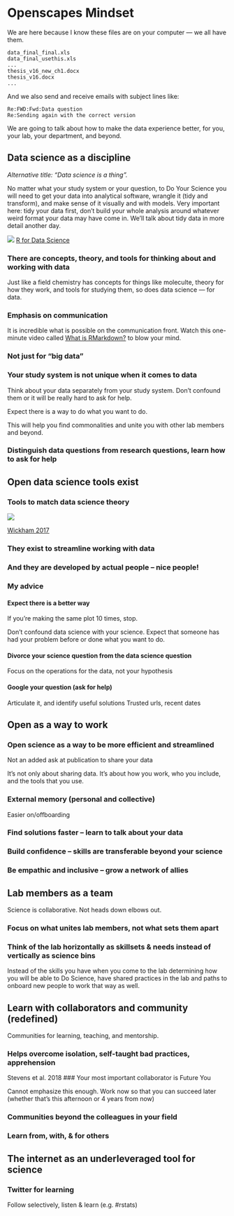 # Openscapes Mindset {#mindset}

We are here because I know these files are on your computer — we all have them.

```
data_final_final.xls
data_final_usethis.xls
...
thesis_v16_new_ch1.docx
thesis_v16.docx
...
```

And we also send and receive emails with subject lines like: 

```
Re:FWD:Fwd:Data question
Re:Sending again with the correct version
```

We are going to talk about how to make the data experience better, for you, your lab, your department, and beyond. 


## Data science as a discipline
*Alternative title: "Data science is a thing".* 

No matter what your study system or your question, to Do Your Science you will need to get your data
into analytical software, wrangle it (tidy and transform), and make sense of it visually and with models. Very important here: tidy your data first, don't build your whole analysis around whatever weird format your data may have come in. We'll talk about tidy data in more detail another day. 

![](img/r4ds_data-science.png)
[R for Data Science]()

### There are concepts, theory, and tools for thinking about and working with data
Just like a field chemistry has concepts for things like moleculte, theory for how they work, and tools for studying them, so does data science — for data.

### Emphasis on communication
It is incredible what is possible on the communication front. Watch this one-minute video called [What is RMarkdown?](https://vimeo.com/178485416) to blow your mind. 


### Not just for “big data”
### Your study system is not unique when it comes to data

Think about your data separately from your study system. Don't confound them or it will be really hard to ask for help.  

Expect there is a way to do what you want to do.  


<!---
> When I was doing my PhD, I confounded my science questions with my data questions. I was studying squid, asking questions that no one had ever asked before. But I also treated my date-formatting issue as something that no one had ever asked before. I couldn't step back to think "someone has had to reformat dates before". I was thinking "these are squid data, no one has 

--->

This will help you find commonalities and unite you with other lab members and beyond.

### Distinguish data questions from research questions, learn how to ask for help

## Open data science tools exist

### Tools to match data science theory

![](img/tidyverse_wickham_pres.jpg)

[Wickham 2017]()

### They exist to streamline working with data
### And they are developed by actual people – nice people!

### My advice

#### Expect there is a better way
If you’re making the same plot 10 times, stop.

Don't confound data science with your science. Expect that someone has had your problem before or done what you want to do. 


#### Divorce your science question from the data science question
Focus on the operations for the data, not your hypothesis

#### Google your question (ask for help)
Articulate it, and identify useful solutions
Trusted urls, recent dates



## Open as a way to work

### Open science as a way to be more efficient and streamlined
Not an added ask at publication to share your data 

It's not only about sharing data. It's about how you work, who you include, and the tools that you use.

### External memory (personal and collective)
Easier on/offboarding

### Find solutions faster – learn to talk about your data
### Build confidence – skills are transferable beyond your science
### Be empathic and inclusive – grow a network of allies

## Lab members as a team

Science is collaborative. Not heads down elbows out.

### Focus on what unites lab members, not what sets them apart
### Think of the lab horizontally as skillsets & needs instead of vertically as science bins

Instead of the skills you have when you come to the lab determining how you will be able to Do Science, have shared practices in the lab and paths to onboard new people to work that way as well. 

## Learn with collaborators and community (redefined)

Communities for learning, teaching, and mentorship.

### Helps overcome isolation, self-taught bad practices, apprehension 
Stevens et al. 2018
### Your most important collaborator is Future You

Cannot emphasize this enough. Work now so that you can succeed later (whether that's this afternoon or 4 years from now)

### Communities beyond the colleagues in your field
### Learn from, with, & for others



## The internet as an underleveraged tool for science

### Twitter for learning 
Follow selectively, listen & learn (e.g. #rstats)

<!---
## Slides

Slides for this chapter are available [here]()
--->

<!---
Science is collaborative. In the big picture, you're contributing to how we understand and interact with the natural world. In a narrower sense, 

Collaborating efficiently has historically been really hard to do. It's only been the last 20 years or so that we've moved beyond mailing things with the postal service. Being able to email and get feedback on files through track changes was a huge step forward, but it comes with a lot of bookkeeping and reproduciblity issues (did I do my analyses with `thesis_final_final.xls` or `thesis_final_usethisone.xls`?). But now, open tools make it much easier to collaborate. 

Working with collaborators in mind is critical for reproducibility. And, your most important collaborator is Future You. This training will introduce best practices using open tools, so that collaboration will become second nature to you!

- record of your analyses. 
- rerun them!
- modify them, maybe change a threshold, try a different coefficient, etc, maybe today
- modify them, make a new figure, in 6 months! 

--->

<!---
- how to THINK about data 
    - how to think about data separately from your research questions
    - how and why to tidy data and analyze tidy data, rather than making your analyses accommodate messy data
    - how there is a lot of decision-making involved with data analysis, and a lot of creativity
- how to increase efficiency in your science
    - and increase reproducibility
    - and facilitate collaboration with others — especially Future You!
- how open science is a great benefit
    - find solutions faster
    - broaden the impact of your work
- how to learn with intention and community
    - think ahead instead of only to get a single job done now
    - the #rstats online community is fantastic. The tools we're using are developed by real people. Real, nice people. They are building powerful and empowering tools and are welcoming to all skill-levels
--->




<!---

http://r-bio.github.io/intro-git-rstudio/


--->

